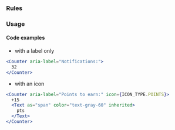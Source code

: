 
### Rules

<AccessibilityList rules={rules} />

### Usage

#### Code examples

- with a label only

<!-- prettier-ignore -->
```jsx
<Counter aria-label="Notifications:">
  32
</Counter>
```

- with an icon

<!-- prettier-ignore -->
```jsx
<Counter aria-label="Points to earn:" icon={ICON_TYPE.POINTS}>
  +15
  <Text as="span" color="text-gray-60" inherited>
    pts
  </Text>
</Counter>
```
